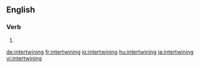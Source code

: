 ==English==

===Verb===
{{head|en|present participle}}

# {{present participle of|intertwine|lang=en|nocat=1}}

[[de:intertwining]]
[[fr:intertwining]]
[[io:intertwining]]
[[hu:intertwining]]
[[ja:intertwining]]
[[vi:intertwining]]